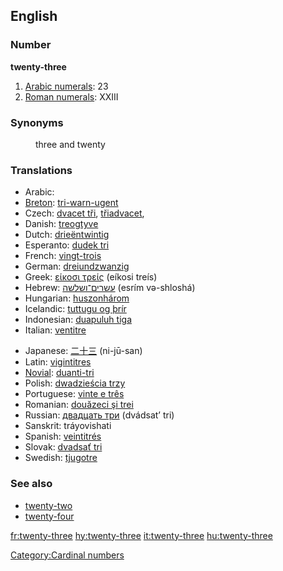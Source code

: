 ==English==

===Number===
'''twenty-three'''

# [[w:Arabic numerals|Arabic numerals]]: 23
# [[w:Roman numerals|Roman numerals]]: XXIII

===Synonyms===
:three and twenty

===Translations===
{{rfc-level|Translations at L3+ (AutoFormat would have corrected level of Synonyms)}}
{{top}}
*Arabic: {{ARchar|[[ثلاثة وعشرين]]}} {{Unicode|(θalá:θa w-ʕišrí:n)}}
*[[Breton]]: [[tri-warn-ugent]]
*Czech: [[dvacet tři]], [[třiadvacet]],
*Danish: [[treogtyve]]
*Dutch: [[drieëntwintig]]
*Esperanto: [[dudek tri]]
*French: [[vingt-trois]] {{m}}
*German: [[dreiundzwanzig]]
*Greek: [[είκοσι τρείς]] (eíkosi treís)
*Hebrew: [[עשרים־ושלשה]] (esrím və-shloshá)
*Hungarian: [[huszonhárom]]
*Icelandic: [[tuttugu og þrír]]
*Indonesian: [[duapuluh tiga]]
*Italian: [[ventitre]]
{{mid}}
*Japanese: [[二十三]] (ni-jū-san)
*Latin: [[vigintitres]]
*[[Novial]]: [[duanti-tri]]
*Polish: [[dwadzieścia trzy]]
*Portuguese: [[vinte e três]] {{m}}
*Romanian: [[douăzeci şi trei]]
*Russian: [[двадцать три]] (dvádsat’ tri)
*Sanskrit: tráyovi{{m}}shati
*Spanish: [[veintitrés]]
*Slovak: [[dvadsať tri]]
*Swedish: [[tjugotre]]
{{bottom}}

===See also===
*[[twenty-two]]
*[[twenty-four]]

[[Category:Cardinal numbers]]

[[fr:twenty-three]]
[[hy:twenty-three]]
[[it:twenty-three]]
[[hu:twenty-three]]